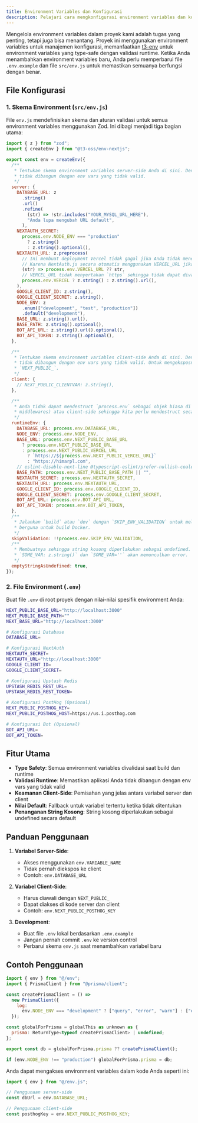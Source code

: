 ```yaml
---
title: Environment Variables dan Konfigurasi
description: Pelajari cara mengkonfigurasi environment variables dan konfigurasi lainnya dalam proyek website Blog HIMARPL.
---
```


Mengelola environment variables dalam proyek kami adalah tugas yang penting, tetapi juga bisa menantang. Proyek ini menggunakan environment variables untuk manajemen konfigurasi, memanfaatkan [t3-env](https://github.com/t3-oss/t3-env) untuk environment variables yang type-safe dengan validasi runtime. Ketika Anda menambahkan environment variables baru, Anda perlu memperbarui file `.env.example` dan file `src/env.js` untuk memastikan semuanya berfungsi dengan benar.

## File Konfigurasi

### 1. Skema Environment (`src/env.js`)

File `env.js` mendefinisikan skema dan aturan validasi untuk semua environment variables menggunakan Zod. Ini dibagi menjadi tiga bagian utama:

```javascript title="src/env.js"
import { z } from "zod";
import { createEnv } from "@t3-oss/env-nextjs";

export const env = createEnv({
  /**
   * Tentukan skema environment variables server-side Anda di sini. Dengan cara ini Anda dapat memastikan aplikasi
   * tidak dibangun dengan env vars yang tidak valid.
   */
  server: {
    DATABASE_URL: z
      .string()
      .url()
      .refine(
        (str) => !str.includes("YOUR_MYSQL_URL_HERE"),
        "Anda lupa mengubah URL default",
      ),
    NEXTAUTH_SECRET:
      process.env.NODE_ENV === "production"
        ? z.string()
        : z.string().optional(),
    NEXTAUTH_URL: z.preprocess(
      // Ini membuat deployment Vercel tidak gagal jika Anda tidak menetapkan NEXTAUTH_URL
      // Karena NextAuth.js secara otomatis menggunakan VERCEL_URL jika ada.
      (str) => process.env.VERCEL_URL ?? str,
      // VERCEL_URL tidak menyertakan `https` sehingga tidak dapat divalidasi sebagai URL
      process.env.VERCEL ? z.string() : z.string().url(),
    ),
    GOOGLE_CLIENT_ID: z.string(),
    GOOGLE_CLIENT_SECRET: z.string(),
    NODE_ENV: z
      .enum(["development", "test", "production"])
      .default("development"),
    BASE_URL: z.string().url(),
    BASE_PATH: z.string().optional(),
    BOT_API_URL: z.string().url().optional(),
    BOT_API_TOKEN: z.string().optional(),
  },

  /**
   * Tentukan skema environment variables client-side Anda di sini. Dengan cara ini Anda dapat memastikan aplikasi
   * tidak dibangun dengan env vars yang tidak valid. Untuk mengeksposnya ke klien, awali dengan
   * `NEXT_PUBLIC_`.
   */
  client: {
    // NEXT_PUBLIC_CLIENTVAR: z.string(),
  },

  /**
   * Anda tidak dapat mendestruct `process.env` sebagai objek biasa di runtime edge Next.js (mis.
   * middlewares) atau client-side sehingga kita perlu mendestruct secara manual.
   */
  runtimeEnv: {
    DATABASE_URL: process.env.DATABASE_URL,
    NODE_ENV: process.env.NODE_ENV,
    BASE_URL: process.env.NEXT_PUBLIC_BASE_URL
      ? process.env.NEXT_PUBLIC_BASE_URL
      : process.env.NEXT_PUBLIC_VERCEL_URL
        ? `https://${process.env.NEXT_PUBLIC_VERCEL_URL}`
        : "https://himarpl.com",
    // eslint-disable-next-line @typescript-eslint/prefer-nullish-coalescing
    BASE_PATH: process.env.NEXT_PUBLIC_BASE_PATH || "",
    NEXTAUTH_SECRET: process.env.NEXTAUTH_SECRET,
    NEXTAUTH_URL: process.env.NEXTAUTH_URL,
    GOOGLE_CLIENT_ID: process.env.GOOGLE_CLIENT_ID,
    GOOGLE_CLIENT_SECRET: process.env.GOOGLE_CLIENT_SECRET,
    BOT_API_URL: process.env.BOT_API_URL,
    BOT_API_TOKEN: process.env.BOT_API_TOKEN,
  },
  /**
   * Jalankan `build` atau `dev` dengan `SKIP_ENV_VALIDATION` untuk melewati validasi env. Ini sangat
   * berguna untuk build Docker.
   */
  skipValidation: !!process.env.SKIP_ENV_VALIDATION,
  /**
   * Membuatnya sehingga string kosong diperlakukan sebagai undefined.
   * `SOME_VAR: z.string()` dan `SOME_VAR=''` akan memunculkan error.
   */
  emptyStringAsUndefined: true,
});
```

### 2. File Environment (`.env`)

Buat file `.env` di root proyek dengan nilai-nilai spesifik environment Anda:

```bash
NEXT_PUBLIC_BASE_URL="http://localhost:3000"
NEXT_PUBLIC_BASE_PATH=""
NEXT_BASE_URL="http://localhost:3000"

# Konfigurasi Database
DATABASE_URL=

# Konfigurasi NextAuth
NEXTAUTH_SECRET=
NEXTAUTH_URL="http://localhost:3000"
GOOGLE_CLIENT_ID=
GOOGLE_CLIENT_SECRET=

# Konfigurasi Upstash Redis
UPSTASH_REDIS_REST_URL=
UPSTASH_REDIS_REST_TOKEN=

# Konfigurasi PostHog (Opsional)
NEXT_PUBLIC_POSTHOG_KEY=
NEXT_PUBLIC_POSTHOG_HOST=https://us.i.posthog.com

# Konfigurasi Bot (Opsional)
BOT_API_URL=
BOT_API_TOKEN=
```

## Fitur Utama

- **Type Safety**: Semua environment variables divalidasi saat build dan runtime
- **Validasi Runtime**: Memastikan aplikasi Anda tidak dibangun dengan env vars yang tidak valid
- **Keamanan Client-Side**: Pemisahan yang jelas antara variabel server dan client
- **Nilai Default**: Fallback untuk variabel tertentu ketika tidak ditentukan
- **Penanganan String Kosong**: String kosong diperlakukan sebagai undefined secara default

## Panduan Penggunaan

1. **Variabel Server-Side**:
   - Akses menggunakan `env.VARIABLE_NAME`
   - Tidak pernah diekspos ke client
   - Contoh: `env.DATABASE_URL`

2. **Variabel Client-Side**:
   - Harus diawali dengan `NEXT_PUBLIC_`
   - Dapat diakses di kode server dan client
   - Contoh: `env.NEXT_PUBLIC_POSTHOG_KEY`

3. **Development**:
   - Buat file `.env` lokal berdasarkan `.env.example`
   - Jangan pernah commit `.env` ke version control
   - Perbarui skema `env.js` saat menambahkan variabel baru

## Contoh Penggunaan

```javascript title="src/server/db.ts" {1, 7, 16}
import { env } from "@/env";
import { PrismaClient } from "@prisma/client";

const createPrismaClient = () =>
  new PrismaClient({
    log:
      env.NODE_ENV === "development" ? ["query", "error", "warn"] : ["error"],
  });

const globalForPrisma = globalThis as unknown as {
  prisma: ReturnType<typeof createPrismaClient> | undefined;
};

export const db = globalForPrisma.prisma ?? createPrismaClient();

if (env.NODE_ENV !== "production") globalForPrisma.prisma = db;

```

Anda dapat mengakses environment variables dalam kode Anda seperti ini:

```javascript
import { env } from "@/env.js";

// Penggunaan server-side
const dbUrl = env.DATABASE_URL;

// Penggunaan client-side
const posthogKey = env.NEXT_PUBLIC_POSTHOG_KEY;
```
